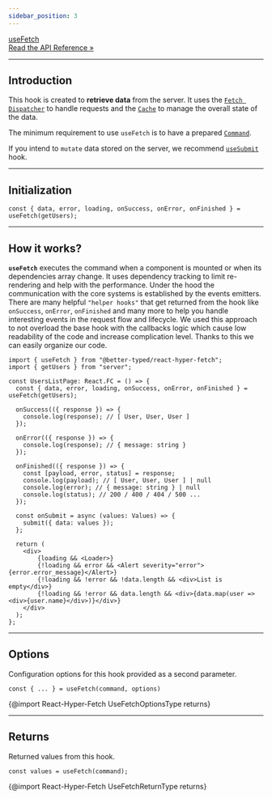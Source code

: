 ```yaml
---
sidebar_position: 3
---
```


<a class="api-link" href="/api/React-Hyper-Fetch/Hook/useFetch">
  <div class="api-link-title">useFetch</div>
  <div class="api-link-sub-title">Read the API Reference »</div>
</a>

---

## Introduction

This hook is created to **retrieve data** from the server. It uses the
[`Fetch Dispatcher`](/docs/Architecture/Dispatcher) to handle requests and the [`Cache`](/docs/Architecture/Cache) to
manage the overall state of the data.

The minimum requirement to use `useFetch` is to have a prepared [`Command`](/docs/Architecture/Command).

If you intend to `mutate` data stored on the server, we recommend [`useSubmit`](/docs/React/useSubmit) hook.

---

## Initialization

```tsx
const { data, error, loading, onSuccess, onError, onFinished } = useFetch(getUsers);
```

---

## How it works?

**`useFetch`** executes the command when a component is mounted or when its dependencies array change. It uses
dependency tracking to limit re-rendering and help with the performance. Under the hood the communication with the core
systems is established by the events emitters. There are many helpful `"helper hooks"` that get returned from the hook
like `onSuccess`, `onError`, `onFinished` and many more to help you handle interesting events in the request flow and
lifecycle. We used this approach to not overload the base hook with the callbacks logic which cause low readability of
the code and increase complication level. Thanks to this we can easily organize our code.

```tsx
import { useFetch } from "@better-typed/react-hyper-fetch";
import { getUsers } from "server";

const UsersListPage: React.FC = () => {
  const { data, error, loading, onSuccess, onError, onFinished } = useFetch(getUsers);

  onSuccess(({ response }) => {
    console.log(response); // [ User, User, User ]
  });

  onError(({ response }) => {
    console.log(response); // { message: string }
  });

  onFinished(({ response }) => {
    const [payload, error, status] = response;
    console.log(payload); // [ User, User, User ] | null
    console.log(error); // { message: string } | null
    console.log(status); // 200 / 400 / 404 / 500 ...
  });

  const onSubmit = async (values: Values) => {
    submit({ data: values });
  };

  return (
    <div>
        {loading && <Loader>}
        {!loading && error && <Alert severity="error">{error.error_message}</Alert>}
        {!loading && !error && !data.length && <div>List is empty</div>}
        {!loading && !error && data.length && <div>{data.map(user => <div>{user.name}</div>)}</div>}
    </div>
  );
};
```

---

## Options

Configuration options for this hook provided as a second parameter.

```tsx
const { ... } = useFetch(command, options)
```

{@import React-Hyper-Fetch UseFetchOptionsType returns}

---

## Returns

Returned values from this hook.

```tsx
const values = useFetch(command);
```

{@import React-Hyper-Fetch UseFetchReturnType returns}
